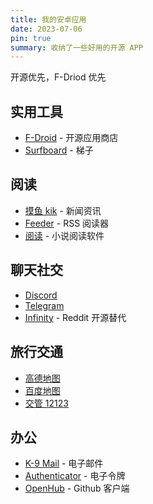 ```yaml
---
title: 我的安卓应用
date: 2023-07-06
pin: true
summary: 收纳了一些好用的开源 APP
---
```


开源优先，F-Driod 优先

## 实用工具

- [F-Droid](https://f-droid.org/) - 开源应用商店
- [Surfboard](https://play.google.com/store/apps/details?id=com.getsurfboard) - 梯子

## 阅读

- [摸鱼 kik](https://moyukik.sohu.com/) - 新闻资讯
- [Feeder](https://f-droid.org/en/packages/com.nononsenseapps.feeder/) - RSS 阅读器
- [阅读](https://github.com/gedoor/legado) - 小说阅读软件

## 聊天社交

- [Discord](https://play.google.com/store/apps/details?id=com.discord)
- [Telegram](https://play.google.com/store/apps/details?id=org.telegram.messenger)
- [Infinity](https://f-droid.org/packages/ml.docilealligator.infinityforreddit/) - Reddit 开源替代

## 旅行交通

- [高德地图](https://play.google.com/store/apps/details?id=com.autonavi.minimap)
- [百度地图](https://play.google.com/store/apps/details?id=com.baidu.BaiduMap)
- [交管 12123](https://gab.122.gov.cn/views/register.html)

## 办公

- [K-9 Mail](https://f-droid.org/packages/com.fsck.k9/) - 电子邮件
- [Authenticator](https://play.google.com/store/apps/details?id=com.azure.authenticator) - 电子令牌
- [OpenHub](https://f-droid.org/ro/packages/com.thirtydegreesray.openhub/) - Github 客户端
